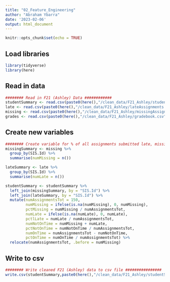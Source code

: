 ```yaml
---
title: "02_Feature_Engineering"
author: "Abraham Ybarra"
date: '2023-02-06'
output: html_document
---
```


```r
knitr::opts_chunk$set(echo = TRUE)
```

## Load libraries

```r
library(tidyverse)
library(here)
```

## Read in data

```r
######## Read in F21 (Ashley) Data ############
studentSummary <- read.csv(paste0(here(),"/clean_data/F21_Ashley/studentSummary.csv"), header = TRUE)
late <- read.csv(paste0(here(),"/clean_data/F21_Ashley/lateAssignments.csv"), header = TRUE)
missing <- read.csv(paste0(here(),"/clean_data/F21_Ashley/missingAssignments.csv"), header = TRUE)
grades <- read.csv(paste0(here(),"/clean_data/F21_Ashley/gradebook.csv"), header = TRUE)
```

## Create new variables

```r
######## Create variable for % of all assignments submitted late, missing, etc. ############
missingSummary <- missing %>%
  group_by(SIS.Id) %>%
  summarise(numMissing = n()) 

lateSummary <- late %>%
  group_by(SIS.Id) %>%
  summarise(numLate = n())

studentSummary <- studentSummary %>%
  left_join(missingSummary, by = "SIS.Id") %>%
  left_join(lateSummary, by = "SIS.Id") %>%
  mutate(numAssignmentsTot = 150, 
         numMissing = ifelse(is.na(numMissing), 0, numMissing),
         pctMissing = numMissing / numAssignmentsTot,
         numLate = ifelse(is.na(numLate), 0, numLate),
         pctlLate = numLate / numAssignmentsTot,
         numNotOnTime = numMissing + numLate,
         pctNotOnTime = numNotOnTime / numAssignmentsTot,
         numOnTime = numAssignmentsTot - numNotOnTime,
         pctOnTime = numOnTime / numAssignmentsTot) %>%
  relocate(numAssignmentsTot, .before = numMissing)
```

## Write to csv

```r
######## Write cleaned F21 (Ashley) data to csv file ################
write.csv(studentSummary,paste0(here(),"/clean_data/F21_Ashley/studentSummary.csv"),row.names = FALSE)
```





